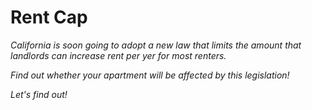 
# Rent Cap

<Address />

California is soon going to adopt a new law that limits the amount that landlords can increase rent per yer for most renters.

Find out whether your apartment will be affected by this legislation!

<Link href="/coverage">
  <a>Let's find out!</a>
</Link>

